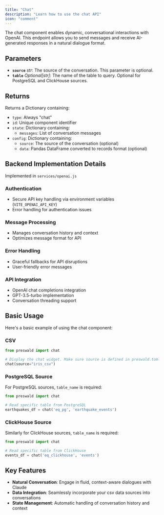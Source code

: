 ```yaml
---
title: "Chat"
description: "Learn how to use the chat API"
icon: "comment"
---
```


The chat component enables dynamic, conversational interactions with OpenAI. This endpoint allows you to send messages and receive AI-generated responses in a natural dialogue format.

## Parameters

- **`source`** _str_: The source of the conversation. This parameter is optional.
- **`table`** _Optional[str]_: The name of the table to query. Optional for PostgreSQL and ClickHouse sources.

## Returns

Returns a Dictionary containing:

- `type`: Always "chat"
- `id`: Unique component identifier
- `state`: Dictionary containing:
  - `messages`: List of conversation messages
- `config`: Dictionary containing:
  - `source`: The source of the conversation (optional)
  - `data`: Pandas DataFrame converted to records format (optional)

## Backend Implementation Details

Implemented in `services/openai.js`

### Authentication

- Secure API key handling via environment variables (`VITE_OPENAI_API_KEY`)
- Error handling for authentication issues

### Message Processing

- Manages conversation history and context
- Optimizes message format for API

### Error Handling

- Graceful fallbacks for API disruptions
- User-friendly error messages

### API Integration

- OpenAI chat completions integration
- GPT-3.5-turbo implementation
- Conversation threading support

## Basic Usage

Here's a basic example of using the chat component:

### CSV

```python
from preswald import chat

# Display the chat widget. Make sure source is defined in preswald.toml
chat(source="iris_csv")
```

### PostgreSQL Source

For PostgreSQL sources, `table_name` is required:

```python
from preswald import chat

# Read specific table from PostgreSQL
earthquakes_df = chat('eq_pg', 'earthquake_events')
```

### ClickHouse Source

Similarly for ClickHouse sources, `table_name` is required:

```python
from preswald import chat

# Read specific table from ClickHouse
events_df = chat('eq_clickhouse', 'events')
```

## Key Features

- **Natural Conversation**: Engage in fluid, context-aware dialogues with Claude
- **Data Integration**: Seamlessly incorporate your csv data sources into conversations
- **State Management**: Automatic handling of conversation history and context
